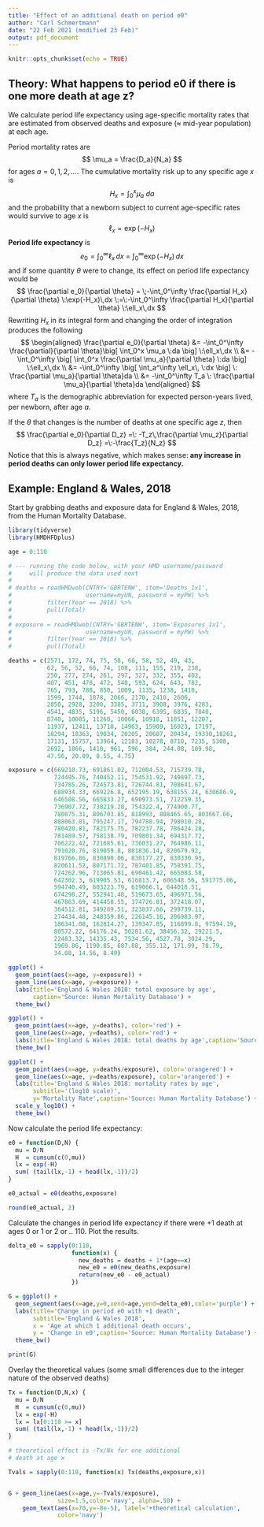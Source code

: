 ```yaml
---
title: "Effect of an additional death on period e0"
author: "Carl Schmertmann"
date: "22 Feb 2021 (modified 23 Feb)"
output: pdf_document
---
```


```r
knitr::opts_chunk$set(echo = TRUE)
```

## Theory: What happens to period e0 if there is one more death at age z? 

We calculate period life expectancy using age-specific mortality rates that are estimated from observed deaths and exposure ($\approx$ mid-year population) at each age.

Period mortality rates are
$$
\mu_a = \frac{D_a}{N_a}
$$
for ages $a=0,1,2,...$.  The cumulative mortality risk up to any specific age $x$ is
$$
H_x = \int_0^x \mu_a \:da 
$$
and the probability that a newborn subject to current age-specific rates would survive to age $x$ is
$$
\ell_x = \exp(-H_x)
$$
**Period life expectancy** is
$$
e_0 = \int_0^\infty \ell_x\,dx \:=\:\int_0^\infty \exp(-H_x)\,dx 
$$
and if some quantity $\theta$ were to change, its effect on period life expectancy would be
$$
\frac{\partial e_0}{\partial \theta} = \;-\int_0^\infty \frac{\partial H_x}{\partial \theta} \:\exp(-H_x)\,dx \:=\:-\int_0^\infty \frac{\partial H_x}{\partial \theta} \:\ell_x\,dx
$$
Rewriting $H_x$ in its integral form and changing the order of integration produces the following
$$
\begin{aligned}
\frac{\partial e_0}{\partial \theta} 
&= 
-\int_0^\infty \frac{\partial}{\partial \theta}\big[ \int_0^x \mu_a \:da \big] \:\ell_x\,dx \\
&= 
-\int_0^\infty \big[ \int_0^x \frac{\partial \mu_a}{\partial \theta} \:da \big] \:\ell_x\,dx \\
&= 
-\int_0^\infty \big[ \int_a^\infty \ell_x\, \:dx \big] \: \frac{\partial \mu_a}{\partial \theta}da \\
&= 
-\int_0^\infty T_a \: \frac{\partial \mu_a}{\partial \theta}da 
\end{aligned} 
$$
where $T_a$ is the demographic abbreviation for expected  person-years lived, per newborn, after age $a$. 

If the $\theta$ that changes is the number of deaths at one specific age $z$, then 
$$
\frac{\partial e_0}{\partial D_z} =\: -T_z\,\frac{\partial \mu_z}{\partial D_z} =\:-\frac{T_z}{N_z} 
$$
Notice that this is always negative, which makes sense: **any increase in period deaths can only lower period life expectancy.**

## Example: England & Wales, 2018

Start by grabbing deaths and exposure data for England & Wales, 2018, from the Human Mortality Database.

```r
library(tidyverse)
library(HMDHFDplus)

age = 0:110

# --- running the code below, with your HMD username/password
#     will produce the data used next
#
# deaths = readHMDweb(CNTRY='GBRTENW', item='Deaths_1x1',
#                     username=myUN, password = myPW) %>% 
#          filter(Year == 2018) %>% 
#          pull(Total)
# 
# exposure = readHMDweb(CNTRY='GBRTENW', item='Exposures_1x1',
#                     username=myUN, password = myPW) %>% 
#          filter(Year == 2018) %>% 
#          pull(Total)

deaths = c(2571, 172, 74, 75, 58, 68, 58, 52, 49, 43, 
           62, 56, 52, 66, 74, 108, 111, 155, 219, 238, 
           250, 277, 274, 261, 297, 327, 332, 355, 402, 
           407, 451, 478, 472, 540, 593, 624, 643, 782, 
           765, 793, 788, 850, 1009, 1135, 1238, 1418, 
           1599, 1744, 1878, 2066, 2170, 2410, 2606, 
           2850, 2928, 3200, 3385, 3711, 3908, 3976, 4283, 
           4541, 4835, 5196, 5450, 6038, 6395, 6835, 7840, 
           8740, 10085, 11260, 10066, 10918, 11851, 12207, 
           11937, 12411, 13718, 14963, 15909, 16923, 17197,
           18294, 18363, 19034, 20205, 20607, 20434, 19330,18261,
           17131, 15757, 13964, 12183, 10278, 8710, 7235, 5308,
           2692, 1866, 1410, 961, 596, 384, 244.08, 109.98,
           47.56, 20.09, 8.55, 4.75)

exposure = c(669210.73, 691861.02, 712004.53, 715739.78,
             724495.76, 740452.11, 754531.92, 749897.73, 
             734785.26, 724573.81, 726744.81, 708641.67, 
             688934.33, 669226.8, 652195.19, 638155.24, 630686.9,
             646508.56, 665833.27, 690973.51, 712259.35, 
             736907.72, 738219.28, 754322.4, 774900.77, 
             780075.31, 806703.85, 818993, 808465.65, 803667.66, 
             808063.81, 795247.17, 794788.94, 798010.28, 
             780420.81, 782175.75, 782237.78, 786424.28, 
             781489.57, 758138.79, 709801.34, 694317.72, 
             706222.42, 721685.61, 736031.27, 764986.11, 
             791020.76, 819059.8, 801836.14, 820679.92, 
             819766.86, 830890.06, 830177.27, 830330.93, 
             820611.52, 807171.72, 787401.85, 758391.75, 
             724262.96, 713065.81, 690461.42, 665083.58, 
             642302.3, 619905.53, 616813.7, 606548.56, 591775.06,
             594740.49, 603223.79, 619066.1, 644018.51, 
             674298.27, 552941.48, 519673.65, 496971.56, 
             467863.69, 414458.55, 374726.01, 372418.07, 
             364512.81, 349289.51, 323837.66, 299739.11, 
             274434.48, 248359.86, 226145.16, 206983.97, 
             186341.08, 162814.27, 139347.85, 116899.8, 97594.19,
             80572.22, 64176.24, 50281.62, 38456.32, 29221.5, 
             22483.32, 14335.43, 7534.56, 4527.78, 3024.29, 
             1969.86, 1190.85, 687.88, 355.12, 171.99, 78.79, 
             34.08, 14.56, 8.49)

ggplot() + 
  geom_point(aes(x=age, y=exposure)) +
  geom_line(aes(x=age, y=exposure)) +
  labs(title='England & Wales 2018: total exposure by age',
       caption='Source: Human Mortality Database') +
  theme_bw()

ggplot() + 
  geom_point(aes(x=age, y=deaths), color='red') +
  geom_line(aes(x=age, y=deaths), color='red') +
  labs(title='England & Wales 2018: total deaths by age',caption='Source: Human Mortality Database') +
  theme_bw()

ggplot() + 
  geom_point(aes(x=age, y=deaths/exposure), color='orangered') +
  geom_line(aes(x=age, y=deaths/exposure), color='orangered') +
  labs(title='England & Wales 2018: mortality rates by age',
       subtitle='(log10 scale)',
       y='Mortality Rate',caption='Source: Human Mortality Database') +
  scale_y_log10() +
  theme_bw()
```
Now calculate the period life expectancy:
```r
e0 = function(D,N) {
  mu = D/N
  H  = cumsum(c(0,mu))
  lx = exp(-H)
  sum( (tail(lx,-1) + head(lx,-1))/2)
}

e0_actual = e0(deaths,exposure)

round(e0_actual, 2)
```
Calculate the changes in period life expectancy if there were +1 death at ages 0 or 1 or 2 or .. 110. Plot the results.
```r

delta_e0 = sapply(0:110, 
                  function(x) {
                    new_deaths = deaths + 1*(age==x)
                    new_e0 = e0(new_deaths,exposure)
                    return(new_e0 - e0_actual)
                  })

G = ggplot() +
  geom_segment(aes(x=age,y=0,xend=age,yend=delta_e0),color='purple') +
  labs(title='Change in period e0 with +1 death',
       subtitle='England & Wales 2018',
       x = 'Age at which 1 additional death occurs',
       y = 'Change in e0',caption='Source: Human Mortality Database') +
  theme_bw()

print(G)
```
Overlay the theoretical values (some small differences due to the integer nature of the observed deaths)

```r
Tx = function(D,N,x) {
  mu = D/N
  H  = cumsum(c(0,mu))
  lx = exp(-H)
  lx = lx[0:110 >= x]
  sum( (tail(lx,-1) + head(lx,-1))/2)
}

# theoretical effect is -Tx/Nx for one additional
# death at age x

Tvals = sapply(0:110, function(x) Tx(deaths,exposure,x))


G + geom_line(aes(x=age,y=-Tvals/exposure), 
              size=1.5,color='navy', alpha=.50) +
    geom_text(aes(x=70,y=-8e-5), label='+theoretical calculation',
              color='navy')
```

